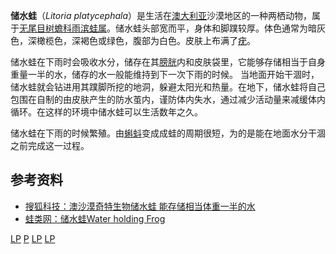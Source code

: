 {{Speciesbox
| name = 储水蛙
| status = LC 
| status_system = IUCN3.1
| image = Cyclorana platycephala.jpg
| image_width = 250px
| image_caption = 
| genus = Litoria
| species = platycephala
| authority = Günther, 1873
}}
'''储水蛙'''（''Litoria platycephala''）是生活在[[澳大利亚|澳大利亚]]沙漠地区的一种两栖动物，属于[[无尾目|无尾目]][[树蟾科|树蟾科]][[雨滨蛙属|雨滨蛙属]]。储水蛙头部宽而平，身体和脚蹼较厚。体色通常为暗灰色，深橄榄色，深褐色或绿色，腹部为白色。皮肤上布满了[[疣|疣]]。

储水蛙在下雨时会吸收水分，储存在其[[膀胱|膀胱]]内和皮肤袋里，它能够存储相当于自身重量一半的水，储存的水一般能维持到下一次下雨的时候。 当地面开始干涸时，储水蛙就会钻进用其蹼脚所挖的地洞，躲避太阳光和热量。在地下，储水蛙将自己包围在自制的由皮肤产生的防水茧内，谨防体内失水，通过减少活动量来减缓体内循环。在这样的环境中储水蛙可以生活数年之久。

储水蛙在下雨的时候繁殖。由[[蝌蚪|蝌蚪]]变成成蛙的周期很短，为的是能在地面水分干涸之前完成这一过程。

   
==参考资料==
*[http://it.sohu.com/20090319/n262882375.shtml 搜狐科技：澳沙漠奇特生物储水蛙 能存储相当体重一半的水] {{Wayback|url=http://it.sohu.com/20090319/n262882375.shtml |date=20160304221227 }}
*[https://web.archive.org/web/20080821073154/http://www.frogvilla.com/bdiversity/distributing/Australia/waterfrog.html 蛙类网：储水蛙Water holding Frog]
{{Taxonbar|from=Q28027518}}

[[Category:IUCN红色名录无危物种|LP]]
[[Category:雨濱蛙屬|P]]
[[Category:澳雨蛙亚科|LP]]
[[Category:澳大利亚两栖类|LP]]